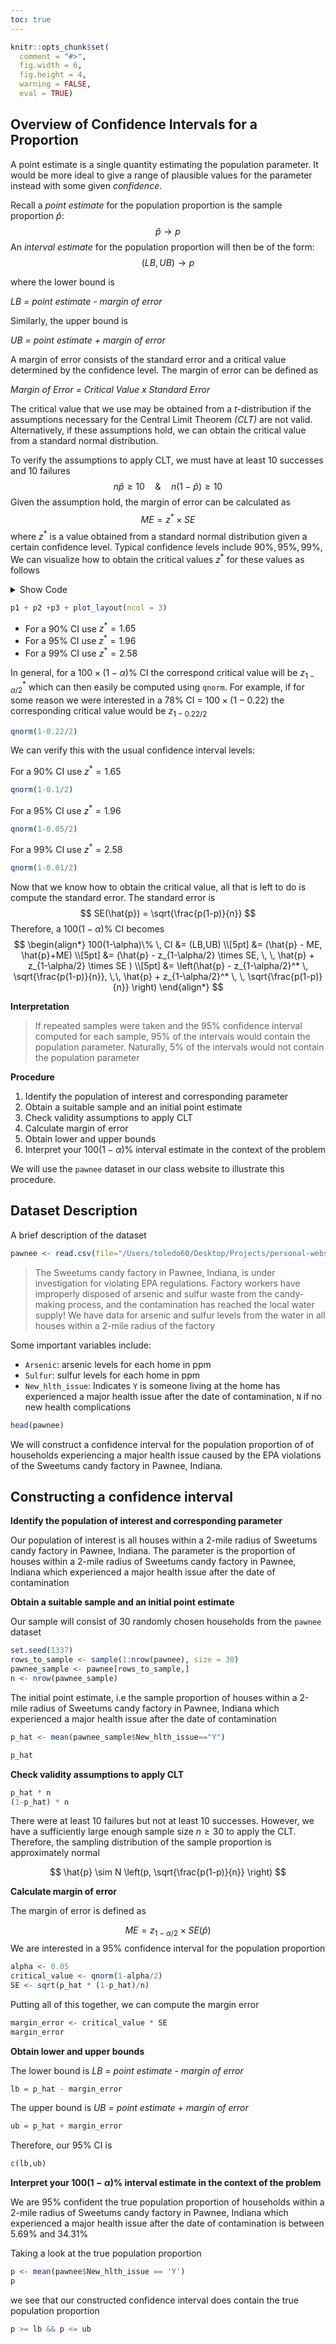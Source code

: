 ```yaml
---
toc: true
---
```


```r
knitr::opts_chunk$set(
  comment = "#>",
  fig.width = 6,
  fig.height = 4,
  warning = FALSE,
  eval = TRUE)
```

## Overview of Confidence Intervals for a Proportion


A point estimate is a single quantity estimating the population parameter. It would be more ideal to give a range of plausible values for the parameter instead with some given *confidence*.

Recall a *point estimate* for the population proportion is the sample proportion $\hat{p}$:
$$
\hat{p} \rightarrow p
$$
An *interval estimate* for the population proportion will then be of the form:
$$
(LB,UB) \rightarrow p
$$

where the lower bound is 

*LB = point estimate - margin of error* 

Similarly, the upper bound is 

*UB = point estimate + margin of error*

A margin of error consists of the standard error and a critical value determined by the confidence level.
The margin of error can be defined as 

*Margin of Error = Critical Value x Standard Error*

The critical value that we use may be obtained from a $t$-distribution if the assumptions necessary for the Central Limit Theorem *(CLT)* are not valid. Alternatively, if these assumptions hold, we can obtain the critical value from a standard normal distribution.


To verify the assumptions to apply CLT, we must have at least 10 successes and 10 failures
$$
n \hat{p} \geq 10 \quad \& \quad n(1-\hat{p}) \geq 10
$$
Given the assumption hold, the margin of error can be calculated as 
$$
ME = z^* \times SE
$$
where $z^*$ is a value obtained from a standard normal distribution given a certain confidence level.
Typical confidence levels include $90\%,95\%,99\%$, We can visualize how to obtain the critical values $z^*$ for these values as follows

<details>
<summary>Show Code</summary>

This code is for teaching purposes only, you do not need them for your lab

```r
library(ggplot2)
library(patchwork)
```


```r
theme_set(theme_bw())
theme_replace(panel.grid.minor = element_blank(),
              panel.grid.major = element_blank())
```

```r
x_limits <- c(-4,4)

p1 <- ggplot(data.frame(x = x_limits), aes(x)) +
  stat_function(fun = dnorm,
                geom = "line",
                xlim = x_limits) +
  stat_function(fun = dnorm,
                geom = "area",
                fill = 'steelblue',
                alpha =0.3,
                xlim = c(-1.65, 1.65))+
  geom_vline(xintercept = 1.65,linetype=2,color = 'steelblue')+
  geom_vline(xintercept = -1.65,linetype=2,color = 'steelblue')+
  labs(x = '',y= 'Density')+
  annotate("text", x = 0, y = 0.1, 
           label = paste0(90,"%"),
           size=4.5)+
  scale_x_continuous(name = '',limits = x_limits,
                     breaks = -4:4)

p2 <- ggplot(data.frame(x = x_limits), aes(x)) +
  stat_function(fun = dnorm,
                geom = "line",
                xlim = x_limits) +
  stat_function(fun = dnorm,
                geom = "area",
                fill = '#cf5d55',
                alpha =0.3,
                xlim = c(-1.96, 1.96))+
  geom_vline(xintercept = 1.96,linetype=2,color = '#cf5d55')+
  geom_vline(xintercept = -1.96,linetype=2,color = '#cf5d55')+
  labs(x = '',y= 'Density')+
  annotate("text", x = 0, y = 0.1, 
           label = paste0(95,"%"),
           size=4.5)+
  scale_x_continuous(name = '',limits = x_limits,
                     breaks = -4:4)

p3 <- ggplot(data.frame(x = x_limits), aes(x)) +
  stat_function(fun = dnorm,
                geom = "line",
                xlim = x_limits) +
  stat_function(fun = dnorm,
                geom = "area",
                fill = '#71c7b0',
                alpha =0.3,
                xlim = c(-2.58, 2.58))+
  geom_vline(xintercept = -2.58,linetype=2,color = '#71c7b0')+
  geom_vline(xintercept = 2.58,linetype=2,color = '#71c7b0')+
  labs(x = '',y= 'Density')+
  annotate("text", x = 0, y = 0.1, 
           label = paste0(99,"%"),
           size=4.5)+
  scale_x_continuous(name = '',limits = x_limits,
                     breaks = -4:4)

```

</details>


```r
p1 + p2 +p3 + plot_layout(ncol = 3)
```

* For a 90\% CI use $z^* = 1.65$
* For a 95\% CI use $z^* = 1.96$
* For a 99\% CI use $z^* = 2.58$

In general, for a $100 \times (1-\alpha)\%$ CI the correspond critical value will be $z_{1-\alpha/2}^*$ which can then easily be computed using `qnorm`. For example, if for some reason we were interested in a 
$78\%$ CI = $100 \times (1-0.22)$ the corresponding critical value would be $z_{1-0.22/2}$

```r
qnorm(1-0.22/2)
```

We can verify this with the usual confidence interval levels:

For a 90\% CI use $z^* = 1.65$
```r
qnorm(1-0.1/2)
```

For a 95\% CI use $z^* = 1.96$
```r
qnorm(1-0.05/2)
```

For a 99\% CI use $z^* = 2.58$
```r
qnorm(1-0.01/2)
```


Now that we know how to obtain the critical value, all that is left to do is compute the standard error. The standard error is 
$$
SE(\hat{p}) = \sqrt{\frac{p(1-p)}{n}}
$$
Therefore, a $100(1-\alpha)\%$ CI becomes
$$
\begin{align*}
100(1-\alpha)\% \, CI &=  
(LB,UB) \\[5pt]
&= (\hat{p} - ME, \hat{p}+ME) \\[5pt]
&= (\hat{p} - z_{1-\alpha/2} \times SE, \, \, \hat{p} + z_{1-\alpha/2} \times SE ) \\[5pt]
&= \left(\hat{p} - z_{1-\alpha/2}^* \, \sqrt{\frac{p(1-p)}{n}}, \,\,
\hat{p} + z_{1-\alpha/2}^* \, \, \sqrt{\frac{p(1-p)}{n}} \right)
\end{align*}
$$

**Interpretation**

> If repeated samples were taken and the $95\%$ confidence interval computed for each sample, $95\%$ of the intervals would contain the population parameter. Naturally, $5\%$ of the intervals would not contain the population parameter


**Procedure**

1. Identify the population of interest and corresponding parameter
2. Obtain a suitable sample and an initial point estimate
3. Check validity assumptions to apply CLT
4. Calculate margin of error
5. Obtain lower and upper bounds
6. Interpret your $100(1-\alpha)\%$ interval estimate in the context of the problem

We will use the `pawnee` dataset in our class website to illustrate this procedure.

## Dataset Description

A brief description of the dataset

```r
pawnee <- read.csv(file="/Users/toledo60/Desktop/Projects/personal-website/data/pawnee.csv")
```


> The Sweetums candy factory in Pawnee, Indiana, is under investigation for violating EPA regulations. Factory workers have improperly disposed of arsenic and sulfur waste from the candy-making process, and the contamination has reached the local water supply! We have data for arsenic and sulfur levels from the water in all houses within a 2-mile radius of the factory


Some important variables include:

* `Arsenic`: arsenic levels for each home in ppm
* `Sulfur`: sulfur levels for each home in ppm
* `New_hlth_issue`: Indicates `Y` is someone living at the home has experienced a major health issue after the date of contamination, `N` if no new health complications

```r
head(pawnee)
```


We will construct a confidence interval for the population proportion of of households experiencing a major health issue caused by the EPA violations of the Sweetums candy factory in Pawnee, Indiana.


## Constructing a confidence interval


**Identify the population of interest and corresponding parameter**

Our population of interest is all houses within a 2-mile radius of Sweetums candy factory in Pawnee, Indiana.
The parameter is the proportion of houses within a 2-mile radius of Sweetums candy factory in Pawnee, Indiana which experienced a major health issue after the date of contamination

**Obtain a suitable sample and an initial point estimate**

Our sample will consist of 30 randomly chosen households from the `pawnee` dataset

```r
set.seed(1337)
rows_to_sample <- sample(1:nrow(pawnee), size = 30)
pawnee_sample <- pawnee[rows_to_sample,]
n <- nrow(pawnee_sample)
```

The initial point estimate, i.e the sample proportion of houses within a 2-mile radius of Sweetums candy factory in Pawnee, Indiana which experienced a major health issue after the date of contamination 

```r
p_hat <- mean(pawnee_sample$New_hlth_issue=="Y")
```

```r
p_hat
```


**Check validity assumptions to apply CLT**

```r
p_hat * n
(1-p_hat) * n
```

There were at least 10 failures but not at least 10 successes. However, we have a sufficiently large enough sample size $n \geq 30$ to apply the CLT. Therefore, the sampling distribution of the sample proportion is approximately normal

$$
\hat{p} \sim N \left(p, \sqrt{\frac{p(1-p)}{n}} \right)
$$

**Calculate margin of error**

The margin of error is defined as 

$$
ME = z_{1-\alpha/2} \times SE(\hat{p})
$$
We are interested in a 95\% confidence interval for the population proportion 


```r
alpha <- 0.05
critical_value <- qnorm(1-alpha/2)
SE <- sqrt(p_hat * (1-p_hat)/n)
```

Putting all of this together, we can compute the margin error 

```r
margin_error <- critical_value * SE
margin_error
```


**Obtain lower and upper bounds**

The lower bound is *LB = point estimate - margin of error*

```r
lb = p_hat - margin_error
```

The upper bound is *UB = point estimate + margin of error*

```r
ub = p_hat + margin_error
```


Therefore, our 95\% CI is 
```r
c(lb,ub)
```


**Interpret your $100(1-\alpha)\%$ interval estimate in the context of the problem**

We are 95\% confident the true population proportion of households within a 2-mile radius of Sweetums candy factory in Pawnee, Indiana which experienced a major health issue after the date of contamination is between 5.69\% and 34.31\%


Taking a look at the true population proportion 

```r
p <- mean(pawnee$New_hlth_issue == 'Y')
p
```

we see that our constructed confidence interval does contain the true population proportion

```r
p >= lb && p <= ub
```




